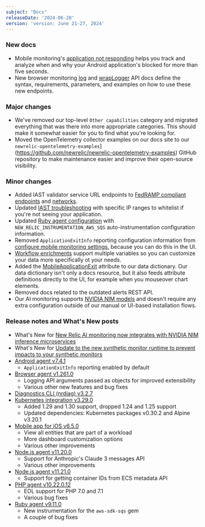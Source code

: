 ```yaml
---
subject: "Docs"
releaseDate: '2024-06-28'
version: 'version: June 21-27, 2024'
---
```


### New docs

* Mobile monitoring's [application not responding](/docs/mobile-monitoring/mobile-monitoring-ui/application-not-responding) helps you track and analyze when and why your Android application's blocked for more than five seconds.
* New browser monitoring [log](/docs/browser/new-relic-browser/browser-apis/log) and [wrapLogger](/docs/browser/new-relic-browser/browser-apis/wraplogger) API docs define the syntax, requirements, parameters, and examples on how to use these new endpoints.

### Major changes

* We've removed our top-level `Other capabilities` category and migrated everything that was there into more appropriate categories. This should make it somewhat easier for you to find what you're looking for.
* Moved the OpenTelemetry collector examples on our docs site to our  `newrelic-opentelemetry-examples`](https://github.com/newrelic/newrelic-opentelemetry-examples) GitHub repository to make maintenance easier and improve their open-source visibility.

### Minor changes

* Added IAST validator service URL endpoints to [FedRAMP compliant endpoints](/docs/security/security-privacy/compliance/fedramp-compliant-endpoints/#agents) and [networks](/docs/new-relic-solutions/get-started/networks/#new-relic-endpoints).
* Updated [IAST troubleshooting](/docs/iast/troubleshooting/#see-my-application) with specific IP ranges to whitelist if you're not seeing your application.
* Updated [Ruby agent configuration](/docs/apm/agents/ruby-agent/configuration/ruby-agent-configuration/#instrumentation-aws_sqs) with `NEW_RELIC_INSTRUMENTATION_AWS_SQS` auto-instrumentation configuration information.
* Removed `ApplicationExitInfo` reporting configuration information from [configure mobile monitoring settings](/docs/mobile-monitoring/new-relic-mobile/mobile-sdk/configure-settings), because you can do this in the UI.
* [Workflow enrichments](/docs/alerts/get-notified/incident-workflows/#enrichments) support multiple variables so you can customize your data more specifically ot your needs.
* Added the [MobileApplicationExit](/attribute-dictionary/?dataSource=Mobile&event=MobileApplicationExit) attribute to our data dictionary. Our data dictionary isn't only a docs resource, but it also feeds attribute definitions directly to the UI, for example when you mouseover chart elements.
* Removed docs related to the outdated alerts REST API.
* Our AI monitoring supports [NVIDIA NIM models](/docs/ai-monitoring/compatibility-requirements-ai-monitoring/#deploy-at-scale) and doesn't require any extra configuration outside of our manual or UI-based installation flows.

### Release notes and What's New posts

* What's New for [New Relic AI monitoring now integrates with NVIDIA NIM inference microservices](/whats-new/2024/06/whats-new-06-24-nvidianim)
* What's New for [Update to the new synthetic monitor runtime to prevent impacts to your synthetic monitors](/whats-new/2024/06/whats-new-06-26-eol-synthetics-runtime-cpm)
* [Android agent v7.4.1](/docs/release-notes/mobile-release-notes/android-release-notes/android-741)
    * `ApplicationExitInfo` reporting enabled by default
* [Browser agent v1.261.0](/docs/release-notes/new-relic-browser-release-notes/browser-agent-release-notes/browser-agent-v1.261.0)
    * Logging API arguments passed as objects for improved extensibility
    * Various other new features and bug fixes
* [Diagnostics CLI (nrdiag) v3.2.7](/docs/release-notes/diagnostics-release-notes/diagnostics-cli-release-notes/diagnostics-cli-327)
* [Kubernetes integration v3.29.0](/docs/release-notes/infrastructure-release-notes/kubernetes-integration-release-notes/kubernetes-integration-3-29-0)
    * Added 1.29 and 1.30 support, dropped 1.24 and 1.25 support
    * Updated dependencies: Kubernetes packages v0.30.2 and Alpine v3.20.1
* [Mobile app for iOS v6.5.0](/docs/release-notes/mobile-apps-release-notes/new-relic-ios-release-notes/new-relic-ios-6050)
    * View all entities that are part of a workload
    * More dashboard customization options
    * Various other improvements
* [Node.js agent v11.20.0](/docs/release-notes/agent-release-notes/nodejs-release-notes/node-agent-11-20-0)
    * Support for Anthropic's Claude 3 messages API
    * Various other improvements
* [Node.js agent v11.21.0](/docs/release-notes/agent-release-notes/nodejs-release-notes/node-agent-11-21-0)
    * Support for getting container IDs from ECS metadata API
* [PHP agent v10.22.0.12](/docs/release-notes/agent-release-notes/php-release-notes/php-agent-10-22-0-12)
    * EOL support for PHP 7.0 and 7.1
    * Various bug fixes
* [Ruby agent v9.11.0](/docs/release-notes/agent-release-notes/ruby-release-notes/ruby-agent-9-11-0)
    * New instrumentation for the `aws-sdk-sqs` gem
    * A couple of bug fixes



















